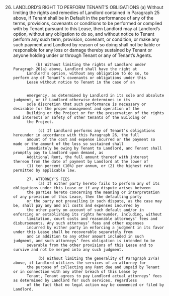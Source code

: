 26. LANDLORD’S RIGHT TO PERFORM TENANT’S OBLIGATIONS
                   (a) Without limiting the rights and remedies of Landlord contained in Paragraph 25 above, if Tenant shall be in
              Default in the performance of any of the terms, provisions, covenants or conditions to be performed or complied
              with by Tenant pursuant to this Lease, then Landlord may at Landlord’s option, without any obligation to do so, and
              without notice to Tenant perform any such term, provision, covenant, or condition, or make any such payment and
              Landlord by reason of so doing shall not be liable or responsible for any loss or damage thereby sustained by Tenant
              or anyone holding under or through Tenant or any of Tenant’s Agents.

                  (b) Without limiting the rights of Landlord under Paragraph 26(a) above, Landlord shall have the right at
              Landlord’s option, without any obligation to do so, to perform any of Tenant’s covenants or obligations under this
              Lease without notice to Tenant in the case of an

 
              emergency, as determined by Landlord in its sole and absolute judgment, or if Landlord otherwise determines in its
              sole discretion that such performance is necessary or desirable for the proper management and operation of the
              Building or the Project or for the preservation of the rights and interests or safety of other tenants of the Building or
              the Project.

                   (c) If Landlord performs any of Tenant’s obligations hereunder in accordance with this Paragraph 26, the full
              amount of the cost and expense incurred or the payment so made or the amount of the loss so sustained shall
              immediately be owing by Tenant to Landlord, and Tenant shall promptly pay to Landlord upon demand, as
              Additional Rent, the full amount thereof with interest thereon from the date of payment by Landlord at the lower of
              (1) ten percent (10%) per annum, or (2) the highest rate permitted by applicable law.

              27. ATTORNEY’S FEES
                   (a) If either party hereto fails to perform any of its obligations under this Lease or if any dispute arises between
              the parties hereto concerning the meaning or interpretation of any provision of this Lease, then the defaulting party
              or the party not prevailing in such dispute, as the case may be, shall pay any and all costs and expenses incurred by
              the other party on account of such default and/or in enforcing or establishing its rights hereunder, including, without
              limitation, court costs and reasonable attorneys’ fees and disbursements. Any such attorneys’ fees and other expenses
              incurred by either party in enforcing a judgment in its favor under this Lease shall be recoverable separately from
              and in addition to any other amount included in such judgment, and such attorneys’ fees obligation is intended to be
              severable from the other provisions of this Lease and to survive and not be merged into any such judgment.

                   (b) Without limiting the generality of Paragraph 27(a) above, if Landlord utilizes the services of an attorney for
              the purpose of collecting any Rent due and unpaid by Tenant or in connection with any other breach of this Lease by
              Tenant, Tenant agrees to pay Landlord actual attorneys’ fees as determined by Landlord for such services, regardless
              of the fact that no legal action may be commenced or filed by Landlord.
